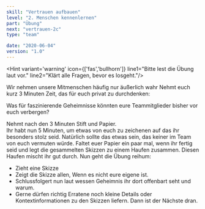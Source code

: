 ```yaml
---
skill: "Vertrauen aufbauen"
level: "2. Menschen kennenlernen"
part: "Übung"
next: "vertrauen-2c"
type: "team"

date: "2020-06-04"
version: "1.0"
---
```


<Hint variant='warning' icon={['fas','bullhorn']}
line1="Bitte lest die Übung laut vor."
line2="Klärt alle Fragen, bevor es losgeht."/>

<Row className="tutsegment"> 
<Col>

Wir nehmen unsere Mitmenschen häufig nur äußerlich wahr
Nehmt euch kurz 3 Minuten Zeit, das für euch privat zu durchdenken:

Was für faszinierende Geheimnisse könnten eure Teammitglieder bisher vor euch verbergen?

</Col>
</Row>

<Row className="tutsegment"> 
<Col>

Nehmt nach den 3 Minuten Stift und Papier.  
Ihr habt nun 5 Minuten, um etwas von euch zu zeichenen auf das ihr besonders stolz seid.
Natürlich sollte das etwas sein, das keiner im Team von euch vermuten würde.
Faltet euer Papier ein paar mal, wenn ihr fertig seid und legt die gesammelten Skizzen zu einem Haufen zusammen. Diesen Haufen mischt ihr gut durch.
Nun geht die Übung reihum:
* Zieht eine Skizze
* Zeigt die Skizze allen, Wenn es nicht eure eigene ist.
* Schlussfolgert nun laut wessen Geheimnis ihr dort offenbart seht und warum.
* Gerne dürfen richtig Erratene noch kleine Details oder Kontextinformationen zu den Skizzen liefern.
Dann ist der Nächste dran.

</Col>
</Row>